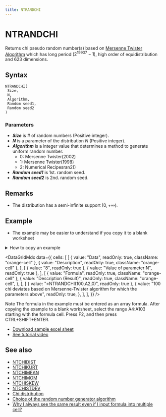 ```yaml
---
title: NTRANDCHI
---
```



# NTRANDCHI

Returns chi pseudo random number(s) based on [Mersenne Twister Algorithm](https://www.ntrand.com/glossary/#local_Mersenne_Twister) which has long period ($2^{19937}-1$), high order of equidistribution and 623 dimensions.

## Syntax

```excel
NTRANDCHI(
 Size,
 N,
 Algorithm,
 Random seed1,
 Random seed2
)
```

### Parameters

- **_Size_** is # of random numbers (Positive integer).
- **_N_** is a parameter of the distribution $N$ (Positive integer).
- **_Algorithm_** is a integer value that determines a method to generate uniform random number.
  - 0: Mersenne Twister(2002)
  - 1: Mersenne Twister(1998)
  - 2: Numerical Recipesran2()
- **_Random seed1_** is 1st. random seed.
- **_Random seed2_** is 2nd. random seed.

## Remarks

- The distribution has a semi-infinite support $[0,+\infty)$.

## Example

- The example may be easier to understand if you copy it to a blank worksheet

<details>
  <summary>How to copy an example</summary>

1.  Create a blank workbook or worksheet.
2.  Select the example in the Help topic.

    **Note**  Do not select the row or column headers.

    ![Selecting an example from Help](./../../../assets/functions/HowToCopy.png)

    Selecting an example from Help

3.  Press CTRL+C.
4.  In the worksheet, select cell A1, and press CTRL+V.
5.  To switch between viewing the results and viewing the formulas that return the results, press CTRL+` (grave accent), or on the **Tools** menu, point to **Formula Auditing**, and then click **Formula Auditing Mode**.

</details>

<DataGridMdx
  data={{
    cells: [
      [
        { value: "Data", readOnly: true, className: "orange-cell" },
        { value: "Description", readOnly: true, className: "orange-cell" },
      ],
      [
        { value: "8", readOnly: true },
        { value: "Value of parameter N", readOnly: true },
      ],
      [
        { value: "Formula", readOnly: true, className: "orange-cell" },
        {
          value: "Description (Result)",
          readOnly: true,
          className: "orange-cell",
        },
      ],
      [
        { value: "=NTRANDCHI(100,A2,0)", readOnly: true },
        {
          value:
            "100 chi deviates based on Mersenne-Twister algorithm for which the parameters above",
          readOnly: true,
        },
      ],
    ],
  }}
/>

Note The formula in the example must be entered as an array formula. After copying the example to a blank worksheet, select the range A4:A103 starting with the formula cell. Press F2, and then press CTRL+SHIFT+ENTER.

- [Download sample excel sheet](https://www.ntrand.com/files/NtRand1.zip "Downloading Sample")
- [See tutorial video](https://www.ntrand.com/files/SingleRandom_Demo.swf)

## See also

- [NTCHIDIST](https://www.ntrand.com/ntchidist/)
- [NTCHIKURT](https://www.ntrand.com/ntchikurt/)
- [NTCHIMEAN](https://www.ntrand.com/ntchimean/)
- [NTCHIMOM](https://www.ntrand.com/ntchimom/)
- [NTCHISKEW](https://www.ntrand.com/ntchiskew/)
- [NTCHISTDEV](https://www.ntrand.com/ntchistdev/)
- [Chi distribution](https://www.ntrand.com/chi-distribution/)
- [Choice of the random number generator algorithm](https://www.ntrand.com/glossary/#local_Choiceoftherandomnumber)
- [Why I always see the same result even if I input formula into multiple cell?](https://www.ntrand.com/faq/#local_CtrlShiftEnter)
